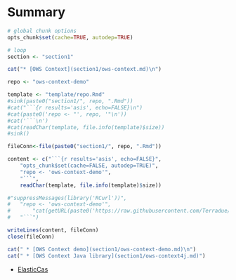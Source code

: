 # Summary

```r
# global chunk options
opts_chunk$set(cache=TRUE, autodep=TRUE)
```

```r

# loop
section <- "section1"

cat("* [OWS Context](section1/ows-context.md)\n")

repo <- "ows-context-demo"

template <- "template/repo.Rmd"
#sink(paste0("section1/", repo, ".Rmd"))
#cat("```{r results='asis', echo=FALSE}\n")
#cat(paste0('repo <- "', repo, '"\n'))
#cat('```\n')
#cat(readChar(template, file.info(template)$size))
#sink()

fileConn<-file(paste0("section1/", repo, ".Rmd"))

content <- c("```{r results='asis', echo=FALSE}",
	"opts_chunk$set(cache=FALSE, autodep=TRUE)",
	"repo <- 'ows-context-demo'",
	"```",
 	readChar(template, file.info(template)$size)) 

#"suppressMessages(library('RCurl'))",
#	"repo <- 'ows-context-demo'",
#       "cat(getURL(paste0('https://raw.githubusercontent.com/Terradue/', repo, '/master/README.md')))", 
#	"```")

writeLines(content, fileConn)
close(fileConn)

cat(" * [OWS Context demo](section1/ows-context-demo.md)\n")
cat(" * [OWS Context Java library](section1/ows-context4j.md)")
```
* [ElasticCas](section2/elasticCas.md)
